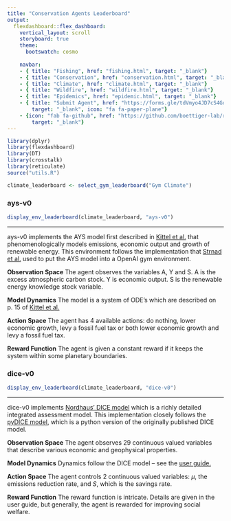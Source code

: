 ```yaml
---
title: "Conservation Agents Leaderboard"
output:
  flexdashboard::flex_dashboard:
    vertical_layout: scroll
    storyboard: true
    theme: 
      bootswatch: cosmo
    
    navbar:
    - { title: "Fishing", href: "fishing.html", target: "_blank"}
    - { title: "Conservation", href: "conservation.html", target: "_blank"}
    - { title: "Climate", href: "climate.html", target: "_blank"}
    - { title: "Wildfire", href: "wildfire.html", target: "_blank"}
    - { title: "Epidemics", href: "epidemic.html", target: "_blank"}
    - { title: "Submit Agent", href: "https://forms.gle/tdVmyo4JD7cS4Goo7", 
        target: "_blank", icon: "fa fa-paper-plane"}
    - {icon: "fab fa-github", href: "https://github.com/boettiger-lab/rl-leaderboard",
        target: "_blank"}
---
```

```r
library(dplyr)
library(flexdashboard)
library(DT)
library(crosstalk)
library(reticulate)
source("utils.R")

climate_leaderboard <- select_gym_leaderboard("Gym Climate")
```


### ays-v0

```r
display_env_leaderboard(climate_leaderboard, "ays-v0")
```

***

ays-v0 implements the AYS model first described in [Kittel et al.](https://arxiv.org/pdf/1706.04542.pdf) that phenomenologically models emissions, economic output and growth of renewable energy. This environment follows the implementation that [Strnad et al.](https://aip.scitation.org/doi/pdf/10.1063/1.5124673) used to put the AYS model into a OpenAI gym environment.

**Observation Space** The agent observes the variables A, Y and S. A is the excess atmospheric carbon stock. Y is economic output. S is the renewable energy knowledge stock variable. 

**Model Dynamics** The model is a system of ODE's which are described on p. 15 of [Kittel et al.](https://arxiv.org/pdf/1706.04542.pdf)  

**Action Space** The agent has 4 available actions: do nothing, lower economic growth, levy a fossil fuel tax or both lower economic growth and levy a fossil fuel tax.

**Reward Function** The agent is given a constant reward if it keeps the system
within some planetary boundaries.



### dice-v0

```r
display_env_leaderboard(climate_leaderboard, "dice-v0")
```

*** 

dice-v0 implements [Nordhaus' DICE model](http://www.econ.yale.edu/~nordhaus/homepage/homepage/documents/DICE_Manual_100413r1.pdf) which is a richly detailed integrated assessment model. This implementation closely follows the [pyDICE model](https://github.com/hazem2410/PyDICE/blob/master/DICE2016.py), which is a python version of the originally published DICE model.

**Observation Space** The agent observes 29 continuous valued variables that describe various economic and geophysical properties.

**Model Dynamics** Dynamics follow the DICE model -- see the [user guide.](http://www.econ.yale.edu/~nordhaus/homepage/homepage/documents/DICE_Manual_100413r1.pdf) 

**Action Space** The agent controls 2 continuous valued variables: $\mu$, the emissions reduction rate, and $S$, which is the savings rate. 

**Reward Function** The reward function is intricate. Details are given in the user guide, but generally, the agent is rewarded for improving social welfare.
